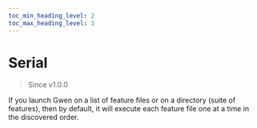 ```yaml
--- 
toc_min_heading_level: 2
toc_max_heading_level: 3
---
```



# Serial

> Since <Link to="https://github.com/gwen-interpreter/gwen-web/releases/tag/v1.0.0">v1.0.0</Link>

If you launch Gwen on a list of feature files or on a directory (suite of features), then by default, it will  execute each feature file one at a time in the discovered order.



